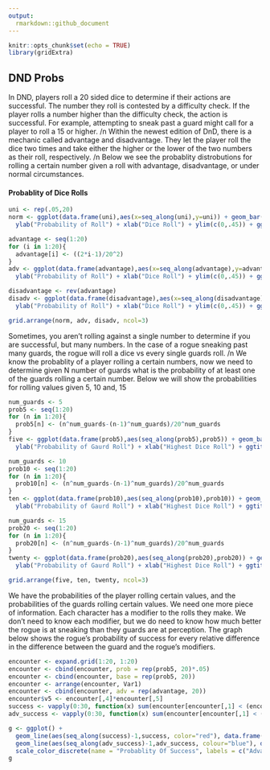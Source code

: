 ```yaml
---
output:
  rmarkdown::github_document
---
```


```r
knitr::opts_chunk$set(echo = TRUE)
library(gridExtra)
```

## DND Probs
In DND, players roll a 20 sided dice to determine if their actions are successful. The number they roll is contested by a difficulty check. If the player rolls a number higher than the difficulty check, the action is successful. For example, attempting to sneak past a guard might call for a player to roll a 15 or higher. /n
Within the newest edition of DnD, there is a mechanic called advantage and disadvantage. They let the player roll the dice two times and take either the higher or the lower of the two numbers as their roll, respectively. /n
Below we see the probablity distrobutions for rolling a certain number given a roll with advantage, disadvantage, or under normal circumstances.

#### Probablity of Dice Rolls
```r
uni <- rep(.05,20)
norm <- ggplot(data.frame(uni),aes(x=seq_along(uni),y=uni)) + geom_bar(stat="identity") + 
  ylab("Probability of Roll") + xlab("Dice Roll") + ylim(c(0,.45)) + ggtitle("Probablity of Normal Dice Roll")

advantage <- seq(1:20)
for (i in 1:20){
  advantage[i] <- ((2*i-1)/20^2)
}
adv <- ggplot(data.frame(advantage),aes(x=seq_along(advantage),y=advantage)) + geom_bar(stat="identity") + 
  ylab("Probability of Roll") + xlab("Dice Roll") + ylim(c(0,.45)) + ggtitle("Probablity of Dice Roll with Advantage")

disadvantage <- rev(advantage)
disadv <- ggplot(data.frame(disadvantage),aes(x=seq_along(disadvantage),y=disadvantage)) + geom_bar(stat="identity") + 
  ylab("Probability of Roll") + xlab("Dice Roll") + ylim(c(0,.45)) + ggtitle("Probablity of Dice Roll with Disadvantage")

grid.arrange(norm, adv, disadv, ncol=3)
```

Sometimes, you aren't rolling against a single number to determine if you are successful, but many numbers. In the case of a rogue sneaking past many guards, the rogue will roll a dice vs every single guards roll. /n
We know the probablity of a player rolling a certain numbers, now we need to determine given N number of guards what is the probability of at least one of the guards rolling a certain number. Below we will show the probabilities for rolling values given 5, 10 and, 15

``` r
num_guards <- 5
prob5 <- seq(1:20)
for (n in 1:20){
  prob5[n] <- (n^num_guards-(n-1)^num_guards)/20^num_guards
}
five <- ggplot(data.frame(prob5),aes(seq_along(prob5),prob5)) + geom_bar(stat="identity") +
  ylab("Probability of Gaurd Roll") + xlab("Highest Dice Roll") + ggtitle("Probablity of Dice Roll Given 5 Guards") + ylim(c(0,.6))

num_guards <- 10
prob10 <- seq(1:20)
for (n in 1:20){
  prob10[n] <- (n^num_guards-(n-1)^num_guards)/20^num_guards
}
ten <- ggplot(data.frame(prob10),aes(seq_along(prob10),prob10)) + geom_bar(stat="identity") +
  ylab("Probability of Gaurd Roll") + xlab("Highest Dice Roll") + ggtitle("Probablity of Dice Roll Given 10 Guards") + ylim(c(0,.6))

num_guards <- 15
prob20 <- seq(1:20)
for (n in 1:20){
  prob20[n] <- (n^num_guards-(n-1)^num_guards)/20^num_guards
}
twenty <- ggplot(data.frame(prob20),aes(seq_along(prob20),prob20)) + geom_bar(stat="identity") +
  ylab("Probability of Gaurd Roll") + xlab("Highest Dice Roll") + ggtitle("Probablity of Dice Roll Given 20 Guards") + ylim(c(0,.6))

grid.arrange(five, ten, twenty, ncol=3)
```

We have the probabilities of the player rolling certain values, and the probabilities of the guards rolling certain values. We need one more piece of information. Each character has a modifier to the rolls they make. We don't need to know each modifier, but we do need to know how much better the rogue is at sneaking than they guards are at perception. The graph below shows the rogue's probability of success for every relative difference in the difference between the guard and the rogue's modifiers.

``` r
encounter <- expand.grid(1:20, 1:20)
encounter <- cbind(encounter, prob = rep(prob5, 20)*.05)
encounter <- cbind(encounter, base = rep(prob5, 20))
encounter <- arrange(encounter, Var1)
encounter <- cbind(encounter, adv = rep(advantage, 20))
encounter$v5 <- encounter[,4]*encounter[,5]
success <- vapply(0:30, function(x) sum(encounter[encounter[,1] < (encounter[,2] + x), 3]), numeric(1))
adv_success <- vapply(0:30, function(x) sum(encounter[encounter[,1] < (encounter[,2] + x), 6]), numeric(1))

g <- ggplot() + 
  geom_line(aes(seq_along(success)-1,success, color="red"), data.frame(success),size=1) +
  geom_line(aes(seq_along(adv_success)-1,adv_success, colour="blue"), data.frame(adv_success),size=1) +
  scale_color_discrete(name = "Probablity Of Success", labels = c("Advantage", "Non-Advantage")) + theme(legend.position=c(0.8, 0.1))
g
```